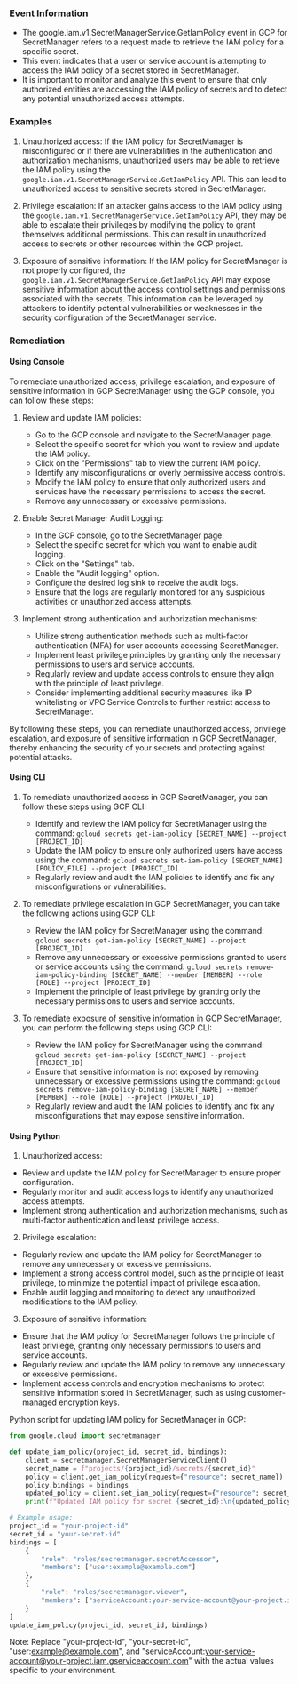 
### Event Information

- The google.iam.v1.SecretManagerService.GetIamPolicy event in GCP for SecretManager refers to a request made to retrieve the IAM policy for a specific secret.
- This event indicates that a user or service account is attempting to access the IAM policy of a secret stored in SecretManager.
- It is important to monitor and analyze this event to ensure that only authorized entities are accessing the IAM policy of secrets and to detect any potential unauthorized access attempts.


### Examples

1. Unauthorized access: If the IAM policy for SecretManager is misconfigured or if there are vulnerabilities in the authentication and authorization mechanisms, unauthorized users may be able to retrieve the IAM policy using the `google.iam.v1.SecretManagerService.GetIamPolicy` API. This can lead to unauthorized access to sensitive secrets stored in SecretManager.

2. Privilege escalation: If an attacker gains access to the IAM policy using the `google.iam.v1.SecretManagerService.GetIamPolicy` API, they may be able to escalate their privileges by modifying the policy to grant themselves additional permissions. This can result in unauthorized access to secrets or other resources within the GCP project.

3. Exposure of sensitive information: If the IAM policy for SecretManager is not properly configured, the `google.iam.v1.SecretManagerService.GetIamPolicy` API may expose sensitive information about the access control settings and permissions associated with the secrets. This information can be leveraged by attackers to identify potential vulnerabilities or weaknesses in the security configuration of the SecretManager service.

### Remediation

#### Using Console

To remediate unauthorized access, privilege escalation, and exposure of sensitive information in GCP SecretManager using the GCP console, you can follow these steps:

1. Review and update IAM policies: 
   - Go to the GCP console and navigate to the SecretManager page.
   - Select the specific secret for which you want to review and update the IAM policy.
   - Click on the "Permissions" tab to view the current IAM policy.
   - Identify any misconfigurations or overly permissive access controls.
   - Modify the IAM policy to ensure that only authorized users and services have the necessary permissions to access the secret.
   - Remove any unnecessary or excessive permissions.

2. Enable Secret Manager Audit Logging:
   - In the GCP console, go to the SecretManager page.
   - Select the specific secret for which you want to enable audit logging.
   - Click on the "Settings" tab.
   - Enable the "Audit logging" option.
   - Configure the desired log sink to receive the audit logs.
   - Ensure that the logs are regularly monitored for any suspicious activities or unauthorized access attempts.

3. Implement strong authentication and authorization mechanisms:
   - Utilize strong authentication methods such as multi-factor authentication (MFA) for user accounts accessing SecretManager.
   - Implement least privilege principles by granting only the necessary permissions to users and service accounts.
   - Regularly review and update access controls to ensure they align with the principle of least privilege.
   - Consider implementing additional security measures like IP whitelisting or VPC Service Controls to further restrict access to SecretManager.

By following these steps, you can remediate unauthorized access, privilege escalation, and exposure of sensitive information in GCP SecretManager, thereby enhancing the security of your secrets and protecting against potential attacks.

#### Using CLI

1. To remediate unauthorized access in GCP SecretManager, you can follow these steps using GCP CLI:
   - Identify and review the IAM policy for SecretManager using the command: `gcloud secrets get-iam-policy [SECRET_NAME] --project [PROJECT_ID]`
   - Update the IAM policy to ensure only authorized users have access using the command: `gcloud secrets set-iam-policy [SECRET_NAME] [POLICY_FILE] --project [PROJECT_ID]`
   - Regularly review and audit the IAM policies to identify and fix any misconfigurations or vulnerabilities.

2. To remediate privilege escalation in GCP SecretManager, you can take the following actions using GCP CLI:
   - Review the IAM policy for SecretManager using the command: `gcloud secrets get-iam-policy [SECRET_NAME] --project [PROJECT_ID]`
   - Remove any unnecessary or excessive permissions granted to users or service accounts using the command: `gcloud secrets remove-iam-policy-binding [SECRET_NAME] --member [MEMBER] --role [ROLE] --project [PROJECT_ID]`
   - Implement the principle of least privilege by granting only the necessary permissions to users and service accounts.

3. To remediate exposure of sensitive information in GCP SecretManager, you can perform the following steps using GCP CLI:
   - Review the IAM policy for SecretManager using the command: `gcloud secrets get-iam-policy [SECRET_NAME] --project [PROJECT_ID]`
   - Ensure that sensitive information is not exposed by removing unnecessary or excessive permissions using the command: `gcloud secrets remove-iam-policy-binding [SECRET_NAME] --member [MEMBER] --role [ROLE] --project [PROJECT_ID]`
   - Regularly review and audit the IAM policies to identify and fix any misconfigurations that may expose sensitive information.

#### Using Python

1. Unauthorized access:
- Review and update the IAM policy for SecretManager to ensure proper configuration.
- Regularly monitor and audit access logs to identify any unauthorized access attempts.
- Implement strong authentication and authorization mechanisms, such as multi-factor authentication and least privilege access.

2. Privilege escalation:
- Regularly review and update the IAM policy for SecretManager to remove any unnecessary or excessive permissions.
- Implement a strong access control model, such as the principle of least privilege, to minimize the potential impact of privilege escalation.
- Enable audit logging and monitoring to detect any unauthorized modifications to the IAM policy.

3. Exposure of sensitive information:
- Ensure that the IAM policy for SecretManager follows the principle of least privilege, granting only necessary permissions to users and service accounts.
- Regularly review and update the IAM policy to remove any unnecessary or excessive permissions.
- Implement access controls and encryption mechanisms to protect sensitive information stored in SecretManager, such as using customer-managed encryption keys.

Python script for updating IAM policy for SecretManager in GCP:

```python
from google.cloud import secretmanager

def update_iam_policy(project_id, secret_id, bindings):
    client = secretmanager.SecretManagerServiceClient()
    secret_name = f"projects/{project_id}/secrets/{secret_id}"
    policy = client.get_iam_policy(request={"resource": secret_name})
    policy.bindings = bindings
    updated_policy = client.set_iam_policy(request={"resource": secret_name, "policy": policy})
    print(f"Updated IAM policy for secret {secret_id}:\n{updated_policy}")

# Example usage:
project_id = "your-project-id"
secret_id = "your-secret-id"
bindings = [
    {
        "role": "roles/secretmanager.secretAccessor",
        "members": ["user:example@example.com"]
    },
    {
        "role": "roles/secretmanager.viewer",
        "members": ["serviceAccount:your-service-account@your-project.iam.gserviceaccount.com"]
    }
]
update_iam_policy(project_id, secret_id, bindings)
```

Note: Replace "your-project-id", "your-secret-id", "user:example@example.com", and "serviceAccount:your-service-account@your-project.iam.gserviceaccount.com" with the actual values specific to your environment.

